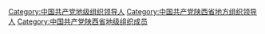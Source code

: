 [[Category:中国共产党地级组织领导人|Category:中国共产党地级组织领导人]]
[[Category:中国共产党陕西省地方组织领导人|Category:中国共产党陕西省地方组织领导人]]
[[Category:中国共产党陕西省地级组织成员|Category:中国共产党陕西省地级组织成员]]